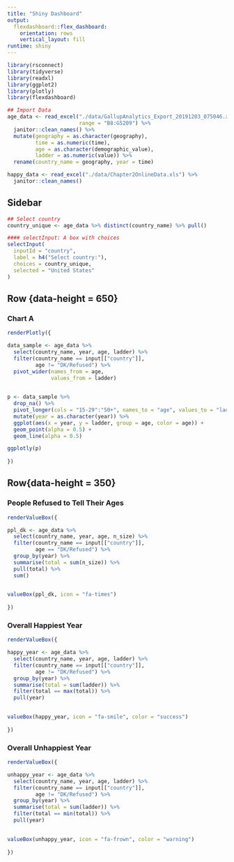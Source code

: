 ```yaml
---
title: "Shiny Dashboard"
output: 
  flexdashboard::flex_dashboard:
    orientation: rows
    vertical_layout: fill
runtime: shiny
---
```


```r
library(rsconnect)
library(tidyverse)
library(readxl)
library(ggplot2)
library(plotly)
library(flexdashboard)
```

```r
## Import Data
age_data <- read_excel("./data/GallupAnalytics_Export_20191203_075046.xlsx",
                       range = "B8:G5209") %>%
  janitor::clean_names() %>%
  mutate(geography = as.character(geography),
         time = as.numeric(time),
         age = as.character(demographic_value),
         ladder = as.numeric(value)) %>%
  rename(country_name = geography, year = time)

happy_data <- read_excel("./data/Chapter2OnlineData.xls") %>%
  janitor::clean_names()

```

Sidebar {.sidebar}
-----------------------------------------------------------------------

```r
## Select country
country_unique <- age_data %>% distinct(country_name) %>% pull()

#### selectInput: A box with choices
selectInput(
  inputId = "country",
  label = h4("Select country:"),
  choices = country_unique,
  selected = "United States"
)


```

Row {data-height = 650}
-----------------------------------------------------------------------

### Chart A

```r

renderPlotly({

data_sample <- age_data %>%
  select(country_name, year, age, ladder) %>%
  filter(country_name == input[["country"]],
         age != "DK/Refused") %>%
  pivot_wider(names_from = age,
              values_from = ladder)
  

p <- data_sample %>% 
  drop_na() %>%
  pivot_longer(cols = "15-29":"50+", names_to = "age", values_to = "ladder") %>%
  mutate(year = as.character(year)) %>%
  ggplot(aes(x = year, y = ladder, group = age, color = age)) +
  geom_point(alpha = 0.5) +
  geom_line(alpha = 0.5) 

ggplotly(p)
    
})

```



Row{data-height = 350}
-----------------------------------------------------------------------

### People Refused to Tell Their Ages

```r
renderValueBox({

ppl_dk <- age_data %>%
  select(country_name, year, age, n_size) %>%
  filter(country_name == input[["country"]],
         age == "DK/Refused") %>%
  group_by(year) %>%
  summarise(total = sum(n_size)) %>%
  pull(total) %>%
  sum()
  

valueBox(ppl_dk, icon = "fa-times")
    
})

```

### Overall Happiest Year

```r
renderValueBox({

happy_year <- age_data %>%
  select(country_name, year, age, ladder) %>%
  filter(country_name == input[["country"]],
         age != "DK/Refused") %>%
  group_by(year) %>%
  summarise(total = sum(ladder)) %>%
  filter(total == max(total)) %>% 
  pull(year)
  

valueBox(happy_year, icon = "fa-smile", color = "success")
    
})

```


### Overall Unhappiest Year

```r
renderValueBox({

unhappy_year <- age_data %>%
  select(country_name, year, age, ladder) %>%
  filter(country_name == input[["country"]],
         age != "DK/Refused") %>%
  group_by(year) %>%
  summarise(total = sum(ladder)) %>%
  filter(total == min(total)) %>% 
  pull(year)
  

valueBox(unhappy_year, icon = "fa-frown", color = "warning")
    
})

```

